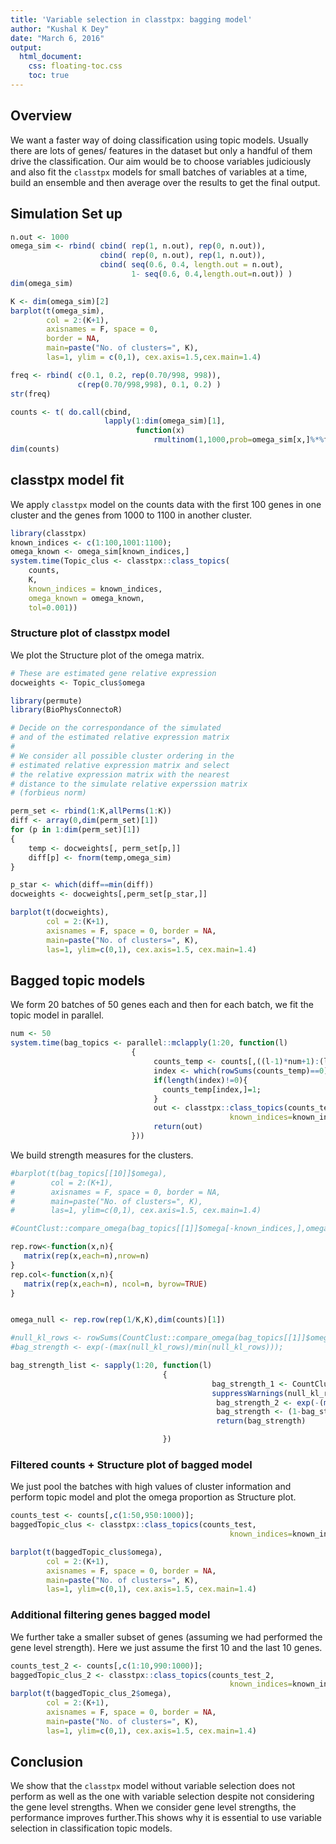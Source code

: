 ```yaml
---
title: 'Variable selection in classtpx: bagging model'
author: "Kushal K Dey"
date: "March 6, 2016"
output: 
  html_document:
    css: floating-toc.css
    toc: true
---
```


## Overview

We want a faster way of doing classification using topic models. Usually there are lots of genes/ features in the dataset but only a handful of them drive the classification. Our aim would be to choose variables judiciously and also fit the `classtpx` models for small batches of variables at a time, build an ensemble and then average over the results to get the final output.

## Simulation Set up

```r
n.out <- 1000
omega_sim <- rbind( cbind( rep(1, n.out), rep(0, n.out)), 
                    cbind( rep(0, n.out), rep(1, n.out)),
                    cbind( seq(0.6, 0.4, length.out = n.out), 
                           1- seq(0.6, 0.4,length.out=n.out)) )
dim(omega_sim)

K <- dim(omega_sim)[2]
barplot(t(omega_sim), 
        col = 2:(K+1),
        axisnames = F, space = 0, 
        border = NA, 
        main=paste("No. of clusters=", K),
        las=1, ylim = c(0,1), cex.axis=1.5,cex.main=1.4)

freq <- rbind( c(0.1, 0.2, rep(0.70/998, 998)),
               c(rep(0.70/998,998), 0.1, 0.2) )
str(freq)

counts <- t( do.call(cbind,
                     lapply(1:dim(omega_sim)[1], 
                            function(x) 
                                rmultinom(1,1000,prob=omega_sim[x,]%*%freq))))
dim(counts)
```

## classtpx model fit

We apply `classtpx` model on the counts data with the first 100 genes in one cluster and the genes from 1000 to 1100 in another cluster. 

```r
library(classtpx)
known_indices <- c(1:100,1001:1100);
omega_known <- omega_sim[known_indices,]
system.time(Topic_clus <- classtpx::class_topics(
    counts, 
    K, 
    known_indices = known_indices, 
    omega_known = omega_known, 
    tol=0.001))
```

### Structure plot of classtpx model

We plot the Structure plot of the omega matrix.

```r
# These are estimated gene relative expression
docweights <- Topic_clus$omega

library(permute)
library(BioPhysConnectoR)

# Decide on the correspondance of the simulated
# and of the estimated relative expression matrix
# 
# We consider all possible cluster ordering in the 
# estimated relative expression matrix and select
# the relative expression matrix with the nearest
# distance to the simulate relative experssion matrix
# (forbieus norm)

perm_set <- rbind(1:K,allPerms(1:K))
diff <- array(0,dim(perm_set)[1]) 
for (p in 1:dim(perm_set)[1])
{
    temp <- docweights[, perm_set[p,]]
    diff[p] <- fnorm(temp,omega_sim)
}

p_star <- which(diff==min(diff))
docweights <- docweights[,perm_set[p_star,]]

barplot(t(docweights),
        col = 2:(K+1),
        axisnames = F, space = 0, border = NA, 
        main=paste("No. of clusters=", K),
        las=1, ylim=c(0,1), cex.axis=1.5, cex.main=1.4)
```

## Bagged topic models

We form $20$ batches of $50$ genes each and then for each batch, we fit the topic model in parallel.

```r

num <- 50
system.time(bag_topics <- parallel::mclapply(1:20, function(l)
                           {
                                counts_temp <- counts[,((l-1)*num+1):(l*num)];
                                index <- which(rowSums(counts_temp)==0);
                                if(length(index)!=0){
                                  counts_temp[index,]=1;
                                }
                                out <- classtpx::class_topics(counts_temp,                                                                   K=2,
                                                 known_indices=known_indices,                                                  omega_known = omega_known,                                                    tol=0.1);
                                return(out)
                           }))

```

We build strength measures for the clusters. 

```r
#barplot(t(bag_topics[[10]]$omega),
#        col = 2:(K+1),
#        axisnames = F, space = 0, border = NA, 
#        main=paste("No. of clusters=", K),
#        las=1, ylim=c(0,1), cex.axis=1.5, cex.main=1.4)

#CountClust::compare_omega(bag_topics[[1]]$omega[-known_indices,],omega_sim[-known_indices,])$cor.information_content

rep.row<-function(x,n){
   matrix(rep(x,each=n),nrow=n)
}
rep.col<-function(x,n){
   matrix(rep(x,each=n), ncol=n, byrow=TRUE)
}


omega_null <- rep.row(rep(1/K,K),dim(counts)[1])

#null_kl_rows <- rowSums(CountClust::compare_omega(bag_topics[[1]]$omega[-known_indices,],omega_null[-known_indices,])$kl.dist)
#bag_strength <- exp(-(max(null_kl_rows)/min(null_kl_rows)));

bag_strength_list <- sapply(1:20, function(l)
                                  {
                                             bag_strength_1 <- CountClust::compare_omega(bag_topics[[l]]$omega[-known_indices,],omega_sim[-known_indices,])$cor.information_content 
                                             suppressWarnings(null_kl_rows <- rowSums(CountClust::compare_omega(bag_topics[[l]]$omega[-known_indices,],omega_null[-known_indices,])$kl.dist))
                                              bag_strength_2 <- exp(-(max(null_kl_rows)/min(null_kl_rows)));
                                              bag_strength <- (1-bag_strength_2)*bag_strength_1;
                                              return(bag_strength)

                                  })

```

### Filtered counts + Structure plot of bagged model

We just pool the batches with high values of cluster information and perform topic model and plot the omega proportion as Structure plot. 

```r
counts_test <- counts[,c(1:50,950:1000)];
baggedTopic_clus <- classtpx::class_topics(counts_test,                                                                   K=2,
                                                 known_indices=known_indices,                                                  omega_known = omega_known,                                                    tol=0.1);

barplot(t(baggedTopic_clus$omega),
        col = 2:(K+1),
        axisnames = F, space = 0, border = NA, 
        main=paste("No. of clusters=", K),
        las=1, ylim=c(0,1), cex.axis=1.5, cex.main=1.4)
```

### Additional filtering genes bagged model

We further take a smaller subset of genes (assuming we had performed the gene level strength). Here we just assume the first 10 and the last 10 genes.

```r
counts_test_2 <- counts[,c(1:10,990:1000)];
baggedTopic_clus_2 <- classtpx::class_topics(counts_test_2,                                                                   K=2,
                                                 known_indices=known_indices,                                                  omega_known = omega_known,                                                    tol=0.1);
barplot(t(baggedTopic_clus_2$omega),
        col = 2:(K+1),
        axisnames = F, space = 0, border = NA, 
        main=paste("No. of clusters=", K),
        las=1, ylim=c(0,1), cex.axis=1.5, cex.main=1.4)

```

## Conclusion

We show that the `classtpx` model without variable selection does not perform as well as the one with variable selection despite not considering the gene level strengths. When we consider gene level strengths, the performance improves further.This shows why it is essential to use variable selection in classification topic models.

